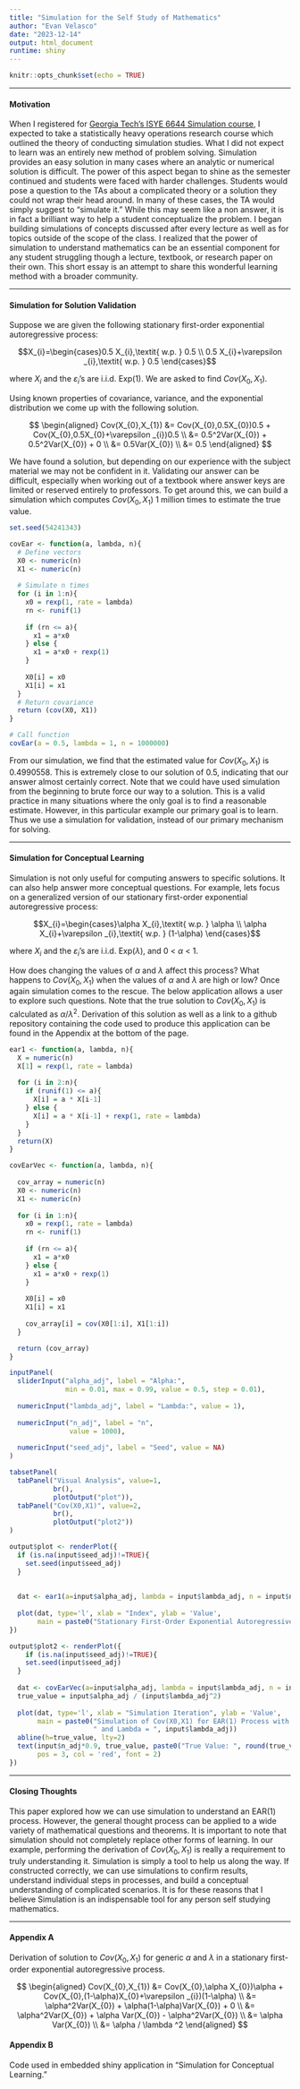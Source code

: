 ---
title: "Simulation for the Self Study of Mathematics"
author: "Evan Velasco"
date: "2023-12-14"
output: html_document
runtime: shiny
---

```{r setup, include=FALSE}
knitr::opts_chunk$set(echo = TRUE)
```

------

#### Motivation
When I registered for [Georgia Tech's ISYE 6644 Simulation course](https://omscs.gatech.edu/isye-6644-simulation-and-modeling-engineering-and-science), I expected to take a statistically heavy operations research course which outlined the theory of conducting simulation studies. What I did not expect to learn was an entirely new method of problem solving. Simulation provides an easy solution in many cases where an analytic or numerical solution is difficult. The power of this aspect began to shine as the semester continued and students were faced with harder challenges. Students would pose a question to the TAs about a complicated theory or a solution they could not wrap their head around. In many of these cases, the TA would simply suggest to "simulate it." While this may seem like a non answer, it is in fact a brilliant way to help a student conceptualize the problem. I began building simulations of concepts discussed after every lecture as well as for topics outside of the scope of the class. I realized that the power of simulation to understand mathematics can be an essential component for any student struggling though a lecture, textbook, or research paper on their own. This short essay is an attempt to share this wonderful learning method with a broader community.

---------------------------------------------------------------------

#### Simulation for Solution Validation

Suppose we are given the following stationary first-order exponential autoregressive process:

$$X_{i}=\begin{cases}0.5 X_{i},\textit{  w.p. } 0.5 \\
0.5 X_{i}+\varepsilon _{i},\textit{  w.p. } 0.5 \end{cases}$$

where $X_{i}$ and the $\varepsilon_{i}$'s are i.i.d. Exp(1). We are asked to find $Cov(X_{0},X_{1})$.

Using known properties of covariance, variance, and the exponential distribution we come up with the following solution.

$$
\begin{aligned}
  Cov(X_{0},X_{1}) &= Cov(X_{0},0.5X_{0})0.5 + Cov(X_{0},0.5X_{0}+\varepsilon _{i})0.5 \\
  &= 0.5^2Var(X_{0}) + 0.5^2Var(X_{0}) + 0 \\
  &= 0.5Var(X_{0}) \\
  &= 0.5
\end{aligned}
$$

We have found a solution, but depending on our experience with the subject material we may not be confident in it. Validating our answer can be difficult, especially when working out of a textbook where answer keys are limited or reserved entirely to professors. To get around this, we can build a simulation which computes $Cov(X_{0},X_{1})$ 1 million times to estimate the true value.

```{r simulation for validation}
set.seed(54241343)

covEar <- function(a, lambda, n){
  # Define vectors
  X0 <- numeric(n)
  X1 <- numeric(n)
  
  # Simulate n times
  for (i in 1:n){
    x0 = rexp(1, rate = lambda)
    rn <- runif(1)
    
    if (rn <= a){
      x1 = a*x0
    } else {
      x1 = a*x0 + rexp(1)
    }
    
    X0[i] = x0
    X1[i] = x1
  }
  # Return covariance
  return (cov(X0, X1))
}

# Call function
covEar(a = 0.5, lambda = 1, n = 1000000)
```

From our simulation, we find that the estimated value for $Cov(X_{0},X_{1})$ is 0.4990558. This is extremely close to our solution of 0.5, indicating that our answer almost certainly correct. Note that we could have used simulation from the beginning to brute force our way to a solution. This is a valid practice in many situations where the only goal is to find a reasonable estimate. However, in this particular example our primary goal is to learn. Thus we use a simulation for validation, instead of our primary mechanism for solving.

------------------------------------------------------------------------

#### Simulation for Conceptual Learning

Simulation is not only useful for computing answers to specific solutions. It can also help answer more conceptual questions. For example, lets focus on a generalized version of our stationary first-order exponential autoregressive process:

$$X_{i}=\begin{cases}\alpha X_{i},\textit{  w.p. } \alpha \\
\alpha X_{i}+\varepsilon _{i},\textit{  w.p. } (1-\alpha) \end{cases}$$

where $X_{i}$ and the $\varepsilon_{i}$'s are i.i.d. Exp($\lambda$), and 0 < $\alpha$ < 1. 

How does changing the values of $\alpha$ and $\lambda$ affect this process? What happens to $Cov(X_{0},X_{1})$ when the values of $\alpha$ and $\lambda$ are high or low? Once again simulation comes to the rescue. The below application allows a user to explore such questions. Note that the true solution to $Cov(X_{0},X_{1})$ is calculated as $\alpha / \lambda ^2$. Derivation of this solution as well as a link to a github repository containing the code used to produce this application can be found in the Appendix at the bottom of the page.

```{r ear functions (not printed), echo=FALSE}
ear1 <- function(a, lambda, n){
  X = numeric(n)
  X[1] = rexp(1, rate = lambda)
  
  for (i in 2:n){
    if (runif(1) <= a){
      X[i] = a * X[i-1]
    } else {
      X[i] = a * X[i-1] + rexp(1, rate = lambda)
    }
  }
  return(X)
} 

covEarVec <- function(a, lambda, n){
  
  cov_array = numeric(n)
  X0 <- numeric(n)
  X1 <- numeric(n)
  
  for (i in 1:n){
    x0 = rexp(1, rate = lambda)
    rn <- runif(1)
    
    if (rn <= a){
      x1 = a*x0
    } else {
      x1 = a*x0 + rexp(1)
    }
    
    X0[i] = x0
    X1[i] = x1
    
    cov_array[i] = cov(X0[1:i], X1[1:i])
  }

  return (cov_array)
}

```


```{r simulation app, echo=FALSE}

inputPanel(
  sliderInput("alpha_adj", label = "Alpha:",
              min = 0.01, max = 0.99, value = 0.5, step = 0.01),
  
  numericInput("lambda_adj", label = "Lambda:", value = 1),
  
  numericInput("n_adj", label = "n",
               value = 1000),
  
  numericInput("seed_adj", label = "Seed", value = NA)
)

tabsetPanel(
  tabPanel("Visual Analysis", value=1,
           br(),
           plotOutput("plot")), 
  tabPanel("Cov(X0,X1)", value=2,
           br(),
           plotOutput("plot2"))
)

output$plot <- renderPlot({
  if (is.na(input$seed_adj)!=TRUE){
    set.seed(input$seed_adj)
  }
  
  
  dat <- ear1(a=input$alpha_adj, lambda = input$lambda_adj, n = input$n_adj)
  
  plot(dat, type='l', xlab = "Index", ylab = 'Value',
       main = paste0("Stationary First-Order Exponential Autoregressive Process with Alpha = ",input$alpha_adj, " and Lambda = ", input$lambda_adj))
})

output$plot2 <- renderPlot({
    if (is.na(input$seed_adj)!=TRUE){
    set.seed(input$seed_adj)
  }
  
  dat <- covEarVec(a=input$alpha_adj, lambda = input$lambda_adj, n = input$n_adj)
  true_value = input$alpha_adj / (input$lambda_adj^2)
  
  plot(dat, type='l', xlab = "Simulation Iteration", ylab = 'Value', 
       main = paste0("Simulation of Cov(X0,X1) for EAR(1) Process with Alpha = ", input$alpha_adj, 
                     " and Lambda = ", input$lambda_adj))
  abline(h=true_value, lty=2)
  text(input$n_adj*0.9, true_value, paste0("True Value: ", round(true_value,2)), 
       pos = 3, col = 'red', font = 2)
})

```

----------------------------------------------------------------------

#### Closing Thoughts

This paper explored how we can use simulation to understand an EAR(1) process. However, the general thought process can be applied to a wide variety of mathematical questions and theorems. It is important to note that simulation should not completely replace other forms of learning. In our example, performing the derivation of $Cov(X_{0},X_{1})$ is really a requirement to truly understanding it. Simulation is simply a tool to help us along the way. If constructed correctly, we can use simulations to confirm results, understand individual steps in processes, and build a conceptual understanding of complicated scenarios. It is for these reasons that I believe Simulation is an indispensable tool for any person self studying mathematics.

--------------------------------------------------------------------------

#### Appendix A
Derivation of solution to $Cov(X_{0},X_{1})$ for generic $\alpha$ and $\lambda$ in a stationary first-order exponential autoregressive process.

$$
\begin{aligned}
  Cov(X_{0},X_{1}) &= Cov(X_{0},\alpha X_{0})\alpha + Cov(X_{0},(1-\alpha)X_{0}+\varepsilon _{i})(1-\alpha) \\
  &= \alpha^2Var(X_{0}) + \alpha(1-\alpha)Var(X_{0}) + 0 \\
  &= \alpha^2Var(X_{0}) + \alpha Var(X_{0}) - \alpha^2Var(X_{0}) \\
  &= \alpha Var(X_{0}) \\
  &= \alpha / \lambda ^2
\end{aligned}
$$


#### Appendix B
Code used in embedded shiny application in "Simulation for Conceptual Learning."

